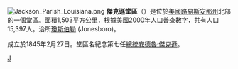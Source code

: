 {{Otheruses|傑克遜縣|subject=美國路易斯安那州的一個縣|other=同名的縣}}
{{unreferenced|time=2018-11-14T08:09:42+00:00}}
[[File:Jackson_Parish_Louisiana.png|right]]
'''傑克遜堂區'''（{{lang-en|Jackson Parish}}）是位於[[美國|美國]][[路易斯安那州|路易斯安那州]]北部的一個堂區。面積1,503平方公里，根據[[美國2000年人口普查|美國2000年人口普查]]數字，共有人口15,397人。治所[[瓊斯伯勒_(路易斯安那州)|瓊斯伯勒]] (Jonesboro)。

成立於1845年2月27日。堂區名紀念第七任[[美國總統|總統]][[安德魯·傑克遜|安德魯·傑克遜]]。

{{路易斯安那州}}

[[Category:路易斯安那州行政區劃|J]]
